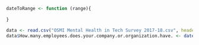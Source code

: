 ```r
dateToRange <- function (range){
  
}
```

```r
data <- read.csv("OSMI Mental Health in Tech Survey 2017-18.csv", header=TRUE)
data$How.many.employees.does.your.company.or.organization.have. <- dateToRange(data$How.many.employees.does.your.company.or.organization.have.)
```